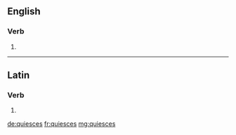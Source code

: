 ==English==

===Verb===
{{head|en}}

# {{en-third-person singular of|quiesce}}

----

==Latin==

===Verb===
{{la-verb-form|quiēscēs}}

# {{conjugation of|quiesco|quiēscō|2|s|fut|act|ind|lang=la}}

[[de:quiesces]]
[[fr:quiesces]]
[[mg:quiesces]]